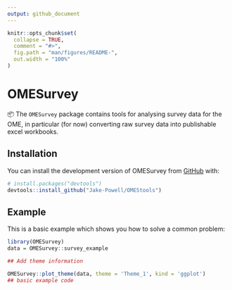 ```yaml
---
output: github_document
---
```


<!-- README.md is generated from README.Rmd. Please edit that file -->

```r
knitr::opts_chunk$set(
  collapse = TRUE,
  comment = "#>",
  fig.path = "man/figures/README-",
  out.width = "100%"
)
```

# OMESurvey

<!-- badges: start -->
<!-- badges: end -->

📦 The `OMESurvey` package contains tools for analysing survey data for the OME, in particular (for now) converting raw survey data into publishable excel workbooks.

## Installation

You can install the development version of OMESurvey from [GitHub](https://github.com/) with:

``` r
# install.packages("devtools")
devtools::install_github("Jake-Powell/OMEStools")
```

## Example

This is a basic example which shows you how to solve a common problem:

```r
library(OMESurvey)
data = OMESurvey::survey_example

## Add theme information

OMESurvey::plot_theme(data, theme = 'Theme_1', kind = 'ggplot')
## basic example code
```
